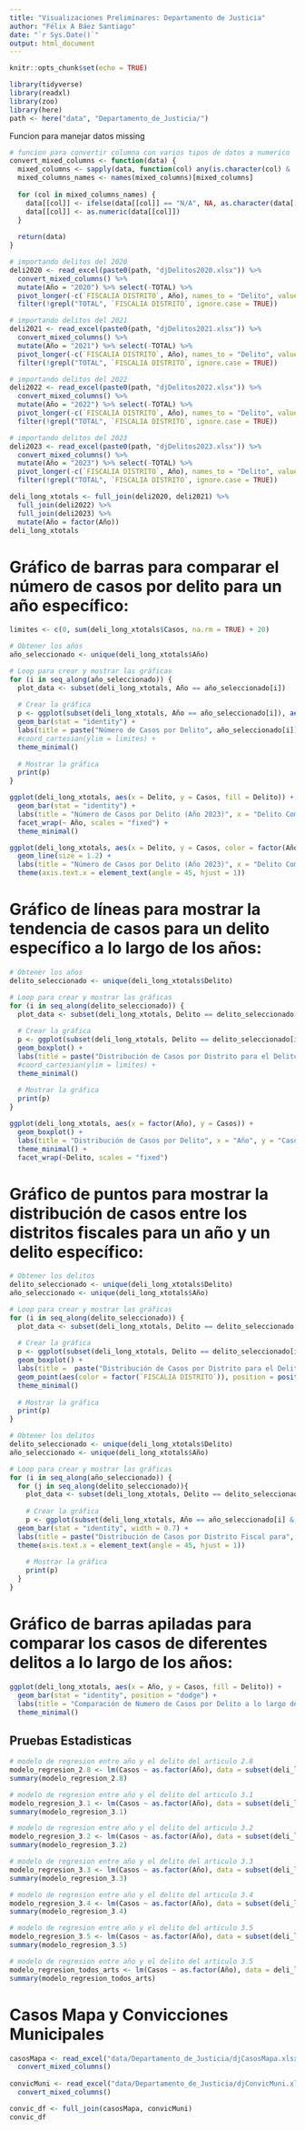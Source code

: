 ```yaml
---
title: "Visualizaciones Preliminares: Departamento de Justicia"
author: "Félix A Báez Santiago"
date: "`r Sys.Date()`"
output: html_document
---
```


```r
knitr::opts_chunk$set(echo = TRUE)
```

```r
library(tidyverse)
library(readxl)
library(zoo)
library(here)
path <- here("data", "Departamento_de_Justicia/")
```

Funcion para manejar datos missing
```r
# funcion para convertir columna con varios tipos de datos a numerico
convert_mixed_columns <- function(data) {
  mixed_columns <- sapply(data, function(col) any(is.character(col) & !is.na(as.numeric(col))))
  mixed_columns_names <- names(mixed_columns)[mixed_columns]
  
  for (col in mixed_columns_names) {
    data[[col]] <- ifelse(data[[col]] == "N/A", NA, as.character(data[[col]]))
    data[[col]] <- as.numeric(data[[col]])
  }
  
  return(data)
}
```

```r
# importando delitos del 2020
deli2020 <- read_excel(paste0(path, "djDelitos2020.xlsx")) %>% 
  convert_mixed_columns() %>%
  mutate(Año = "2020") %>% select(-TOTAL) %>%
  pivot_longer(-c(`FISCALIA DISTRITO`, Año), names_to = "Delito", values_to = "Casos") %>%
  filter(!grepl("TOTAL", `FISCALIA DISTRITO`, ignore.case = TRUE))

# importando delitos del 2021
deli2021 <- read_excel(paste0(path, "djDelitos2021.xlsx")) %>%
  convert_mixed_columns() %>%
  mutate(Año = "2021") %>% select(-TOTAL) %>% 
  pivot_longer(-c(`FISCALIA DISTRITO`, Año), names_to = "Delito", values_to = "Casos") %>%
  filter(!grepl("TOTAL", `FISCALIA DISTRITO`, ignore.case = TRUE))

# importando delitos del 2022
deli2022 <- read_excel(paste0(path, "djDelitos2022.xlsx")) %>%
  convert_mixed_columns() %>%
  mutate(Año = "2022") %>% select(-TOTAL) %>%
  pivot_longer(-c(`FISCALIA DISTRITO`, Año), names_to = "Delito", values_to = "Casos") %>%
  filter(!grepl("TOTAL", `FISCALIA DISTRITO`, ignore.case = TRUE))

# importando delitos del 2023
deli2023 <- read_excel(paste0(path, "djDelitos2023.xlsx")) %>%
  convert_mixed_columns() %>%
  mutate(Año = "2023") %>% select(-TOTAL) %>%
  pivot_longer(-c(`FISCALIA DISTRITO`, Año), names_to = "Delito", values_to = "Casos") %>%
  filter(!grepl("TOTAL", `FISCALIA DISTRITO`, ignore.case = TRUE))

deli_long_xtotals <- full_join(deli2020, deli2021) %>% 
  full_join(deli2022) %>%
  full_join(deli2023) %>%
  mutate(Año = factor(Año))
deli_long_xtotals
```

# Gráfico de barras para comparar el número de casos por delito para un año específico:
```r
limites <- c(0, sum(deli_long_xtotals$Casos, na.rm = TRUE) + 20)

# Obtener los años
año_seleccionado <- unique(deli_long_xtotals$Año)

# Loop para crear y mostrar las gráficas
for (i in seq_along(año_seleccionado)) {
  plot_data <- subset(deli_long_xtotals, Año == año_seleccionado[i])
  
  # Crear la gráfica
  p <- ggplot(subset(deli_long_xtotals, Año == año_seleccionado[i]), aes(x = Delito, y = Casos, fill = Delito)) +
  geom_bar(stat = "identity") +
  labs(title = paste("Número de Casos por Delito", año_seleccionado[i]), x = "Delito Cometido", y = "Número de Casos", fill = "Delito Cometido") +
  #coord_cartesian(ylim = limites) +
  theme_minimal()
  
  # Mostrar la gráfica
  print(p)
}
```


```r
ggplot(deli_long_xtotals, aes(x = Delito, y = Casos, fill = Delito)) +
  geom_bar(stat = "identity") +
  labs(title = "Número de Casos por Delito (Año 2023)", x = "Delito Cometido", y = "Número de Casos", fill = "Delito Cometido") +
  facet_wrap(~ Año, scales = "fixed") +
  theme_minimal()
```

```r
ggplot(deli_long_xtotals, aes(x = Delito, y = Casos, color = factor(Año), group = Año)) +
  geom_line(size = 1.2) +
  labs(title = "Número de Casos por Delito (Año 2023)", x = "Delito Cometido", y = "Número de Casos", fill = "Año") +
  theme(axis.text.x = element_text(angle = 45, hjust = 1))
```

# Gráfico de líneas para mostrar la tendencia de casos para un delito específico a lo largo de los años:
```r
# Obtener los años
delito_seleccionado <- unique(deli_long_xtotals$Delito)

# Loop para crear y mostrar las gráficas
for (i in seq_along(delito_seleccionado)) {
  plot_data <- subset(deli_long_xtotals, Delito == delito_seleccionado[i])
  
  # Crear la gráfica
  p <- ggplot(subset(deli_long_xtotals, Delito == delito_seleccionado[i]), aes(x = factor(Año), y = Casos)) +
  geom_boxplot() +
  labs(title = paste("Distribución de Casos por Distrito para el Delito", delito_seleccionado[i]), x = "Año", y = "Casos") +
  #coord_cartesian(ylim = limites) +
  theme_minimal()
  
  # Mostrar la gráfica
  print(p)
}
```


```r
ggplot(deli_long_xtotals, aes(x = factor(Año), y = Casos)) +
  geom_boxplot() +
  labs(title = "Distribución de Casos por Delito", x = "Año", y = "Casos") +
  theme_minimal() +
  facet_wrap(~Delito, scales = "fixed")
```

# Gráfico de puntos para mostrar la distribución de casos entre los distritos fiscales para un año y un delito específico:
```r
# Obtener los delitos
delito_seleccionado <- unique(deli_long_xtotals$Delito)
año_seleccionado <- unique(deli_long_xtotals$Año)

# Loop para crear y mostrar las gráficas
for (i in seq_along(delito_seleccionado)) {
  plot_data <- subset(deli_long_xtotals, Delito == delito_seleccionado[i])
  
  # Crear la gráfica
  p <- ggplot(subset(deli_long_xtotals, Delito == delito_seleccionado[i]), aes(x = factor(Año), y = Casos)) +
  geom_boxplot() +
  labs(title =  paste("Distribución de Casos por Distrito para el Delito", delito_seleccionado[i]), x = "Año", y = "Casos", color = "FISCALIA DISTRITO") +
  geom_point(aes(color = factor(`FISCALIA DISTRITO`)), position = position_jitter(width = 0.2), size = 2.5) +
  theme_minimal()
  
  # Mostrar la gráfica
  print(p)
}
```

```r
# Obtener los delitos
delito_seleccionado <- unique(deli_long_xtotals$Delito)
año_seleccionado <- unique(deli_long_xtotals$Año)

# Loop para crear y mostrar las gráficas
for (i in seq_along(año_seleccionado)) {
  for (j in seq_along(delito_seleccionado)){
    plot_data <- subset(deli_long_xtotals, Delito == delito_seleccionado[j] & Año == año_seleccionado[i])
  
    # Crear la gráfica
    p <- ggplot(subset(deli_long_xtotals, Año == año_seleccionado[i] & Delito == delito_seleccionado[j]), aes(x = `FISCALIA DISTRITO`, y = Casos, fill = `FISCALIA DISTRITO`)) +
  geom_bar(stat = "identity", width = 0.7) +
  labs(title = paste("Distribución de Casos por Distrito Fiscal para", delito_seleccionado[j], "en el", año_seleccionado[i]), x = "Fiscalía Distrito", y = "Casos", fill = "Distrito Fiscal") +
  theme(axis.text.x = element_text(angle = 45, hjust = 1))
  
    # Mostrar la gráfica
    print(p)
  }
}
```

# Gráfico de barras apiladas para comparar los casos de diferentes delitos a lo largo de los años:
```r
ggplot(deli_long_xtotals, aes(x = Año, y = Casos, fill = Delito)) +
  geom_bar(stat = "identity", position = "dodge") +
  labs(title = "Comparación de Numero de Casos por Delito a lo largo de los Años", x = "Año", y = "Casos", fill = "Delito") +
  theme_minimal()
```

## Pruebas Estadisticas
```r
# modelo de regresion entre año y el delito del articulo 2.8
modelo_regresion_2.8 <- lm(Casos ~ as.factor(Año), data = subset(deli_long_xtotals, Delito == "Art2.8"))
summary(modelo_regresion_2.8)

# modelo de regresion entre año y el delito del articulo 3.1
modelo_regresion_3.1 <- lm(Casos ~ as.factor(Año), data = subset(deli_long_xtotals, Delito == "Art3.1"))
summary(modelo_regresion_3.1)

# modelo de regresion entre año y el delito del articulo 3.2
modelo_regresion_3.2 <- lm(Casos ~ as.factor(Año), data = subset(deli_long_xtotals, Delito == "Art3.2"))
summary(modelo_regresion_3.2)

# modelo de regresion entre año y el delito del articulo 3.3
modelo_regresion_3.3 <- lm(Casos ~ as.factor(Año), data = subset(deli_long_xtotals, Delito == "Art3.3"))
summary(modelo_regresion_3.3)

# modelo de regresion entre año y el delito del articulo 3.4
modelo_regresion_3.4 <- lm(Casos ~ as.factor(Año), data = subset(deli_long_xtotals, Delito == "Art3.4"))
summary(modelo_regresion_3.4)

# modelo de regresion entre año y el delito del articulo 3.5
modelo_regresion_3.5 <- lm(Casos ~ as.factor(Año), data = subset(deli_long_xtotals, Delito == "Art3.5"))
summary(modelo_regresion_3.5)

# modelo de regresion entre año y el delito del articulo 3.5
modelo_regresion_todos_arts <- lm(Casos ~ as.factor(Año), data = deli_long_xtotals)
summary(modelo_regresion_todos_arts)
```
# Casos Mapa y Convicciones Municipales
```r
casosMapa <- read_excel("data/Departamento_de_Justicia/djCasosMapa.xlsx") %>% 
  convert_mixed_columns()
  
convicMuni <- read_excel("data/Departamento_de_Justicia/djConvicMuni.xlsx") %>% 
  convert_mixed_columns()

convic_df <- full_join(casosMapa, convicMuni)
convic_df
```

```r

```

```r

```

```r

```

```r

```

```r

```

```r

```

```r

```

```r

```

```r

```

```r

```

```r

```

```r

```

```r

```

```r

```

